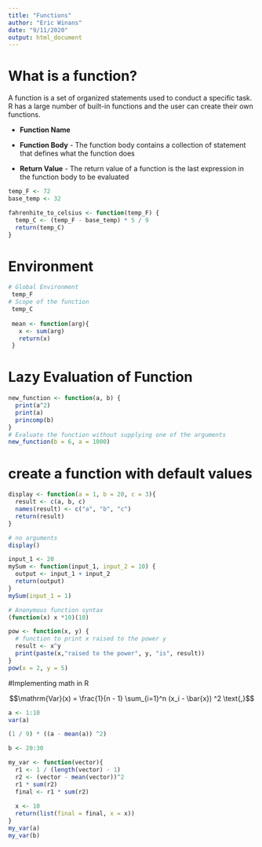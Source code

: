 ```yaml
---
title: "Functions"
author: "Eric Winans"
date: "9/11/2020"
output: html_document
---
```


# What is a function?
A function is a set of organized statements used to conduct a specific task. R has a large number of built-in functions and the user can create their own functions.

*  __Function Name__

*  __Function Body__ - The function body contains a collection of statement that defines what the function does

*  __Return Value__ - The return value of a function is the last expression in the function body to be evaluated


```r
temp_F <- 72
base_temp <- 32

fahrenhite_to_celsius <- function(temp_F) {
  temp_C <- (temp_F - base_temp) * 5 / 9
  return(temp_C)
}
```

# Environment

```r
# Global Environment
 temp_F
# Scope of the function
 temp_C
 
 mean <- function(arg){
   x <- sum(arg)
   return(x)
 }
```

# Lazy Evaluation of Function
```r
new_function <- function(a, b) {
  print(a^2)
  print(a)
  princomp(b)
}
# Evaluate the function without supplying one of the arguments
new_function(b = 6, a = 1000)
```

# create a function with default values
```r
display <- function(a = 1, b = 20, c = 3){
  result <- c(a, b, c)
  names(result) <- c("a", "b", "c")
  return(result)
}

# no arguments
display()

input_1 <- 20
mySum <- function(input_1, input_2 = 10) {
  output <- input_1 + input_2
  return(output)
}
mySum(input_1 = 1)
```

```r
# Anonymous function syntax
(function(x) x *10)(10)
```

```r
pow <- function(x, y) {
  # function to print x raised to the power y
  result <- x^y
  print(paste(x,"raised to the power", y, "is", result))
}
pow(x = 2, y = 5)
```


#Implementing math in R

$$\mathrm{Var}(x) = \frac{1}{n - 1} \sum_{i=1}^n (x_i - \bar{x}) ^2 \text{,}$$


```r
a <- 1:10
var(a)

(1 / 9) * ((a - mean(a)) ^2)

b <- 20:30

my_var <- function(vector){
  r1 <- 1 / (length(vector) - 1)
  r2 <- (vector - mean(vector))^2
  r1 * sum(r2)
  final <- r1 * sum(r2)
  
  x <- 10
  return(list(final = final, x = x))
}
my_var(a)
my_var(b)
```



